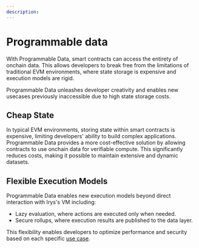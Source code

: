 ```yaml
---
description:
---
```



# Programmable data

With Programmable Data, smart contracts can access the entirety of onchain data. This allows developers to break free from the limitations of traditional EVM environments, where state storage is expensive and execution models are rigid.

<div className="mt-5">
	<SimpleRiveViewer
		src="/programmable-data/programmable-data.riv"
		width={850}
		height={300}
		stateMachine="Programmable Data"
	/>
</div>

Programmable Data unleashes developer creativity and enables new usecases previously inaccessible due to high state storage costs.

## Cheap State

In typical EVM environments, storing state within smart contracts is expensive, limiting developers' ability to build complex applications. Programmable Data provides a more cost-effective solution by allowing contracts to use onchain data for verifiable compute. This significantly reduces costs, making it possible to maintain extensive and dynamic datasets.

## Flexible Execution Models

Programmable Data enables new execution models beyond direct interaction with Irys's VM including:

- Lazy evaluation, where actions are executed only when needed.
- Secure rollups, where execution results are published to the data layer.

This flexibility enables developers to optimize performance and security based on each specific [use case](/programmable-data/use-cases).
